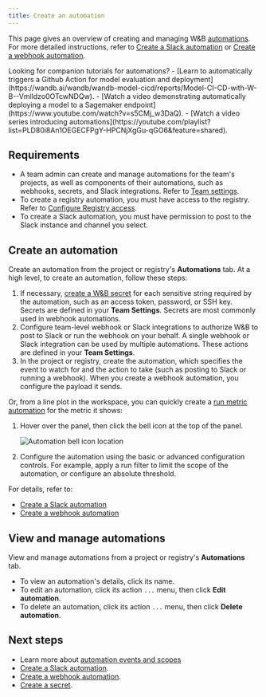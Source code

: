 ```yaml
---
title: Create an automation
---
```


<Info>
<EnterpriseCloudOnly/>
</Info>

This page gives an overview of creating and managing W&B [automations](/models/automations/). For more detailed instructions, refer to [Create a Slack automation](/models/automations/create-automations/slack/) or [Create a webhook automation](/models/automations/create-automations/webhook/).

<Note>
Looking for companion tutorials for automations? 
- [Learn to automatically triggers a Github Action for model evaluation and deployment](https://wandb.ai/wandb/wandb-model-cicd/reports/Model-CI-CD-with-W-B--Vmlldzo0OTcwNDQw).
- [Watch a video demonstrating automatically deploying a model to a Sagemaker endpoint](https://www.youtube.com/watch?v=s5CMj_w3DaQ).
- [Watch a video series introducing automations](https://youtube.com/playlist?list=PLD80i8An1OEGECFPgY-HPCNjXgGu-qGO6&feature=shared).
</Note>

## Requirements
- A team admin can create and manage automations for the team's projects, as well as components of their automations, such as webhooks, secrets, and Slack integrations. Refer to [Team settings](/platform/app/settings-page/teams/).
- To create a registry automation, you must have access to the registry. Refer to [Configure Registry access](/models/registry/configure_registry/#registry-roles).
- To create a Slack automation, you must have permission to post to the Slack instance and channel you select.

## Create an automation
Create an automation from the project or registry's **Automations** tab. At a high level, to create an automation, follow these steps:

1. If necessary, [create a W&B secret](/platform/secrets/) for each sensitive string required by the automation, such as an access token, password, or SSH key. Secrets are defined in your **Team Settings**. Secrets are most commonly used in webhook automations.
1. Configure team-level webhook or Slack integrations to authorize W&B to post to Slack or run the webhook on your behalf. A single webhook or Slack integration can be used by multiple automations. These actions are defined in your **Team Settings**. 
1. In the project or registry, create the automation, which specifies the event to watch for and the action to take (such as posting to Slack or running a webhook). When you create a webhook automation, you configure the payload it sends.

Or, from a line plot in the workspace, you can quickly create a [run metric automation](/models/automations/automation-events/#run-events) for the metric it shows:

1. Hover over the panel, then click the bell icon at the top of the panel.

    <Frame>
    <img src="/images/automations/run_metric_automation_from_panel.png" alt="Automation bell icon location"  />
    </Frame>
1. Configure the automation using the basic or advanced configuration controls. For example, apply a run filter to limit the scope of the automation, or configure an absolute threshold.

For details, refer to:

- [Create a Slack automation](/models/automations/create-automations/slack/)
- [Create a webhook automation](/models/automations/create-automations/webhook/)

## View and manage automations
View and manage automations from a project or registry's **Automations** tab.

- To view an automation's details, click its name.
- To edit an automation, click its action `...` menu, then click **Edit automation**.
- To delete an automation, click its action `...` menu, then click **Delete automation**.

## Next steps
- Learn more about [automation events and scopes](/models/automations/automation-events/)
- [Create a Slack automation](/models/automations/create-automations/slack/).
- [Create a webhook automation](/models/automations/create-automations/webhook/).
- [Create a secret](/platform/secrets/).
